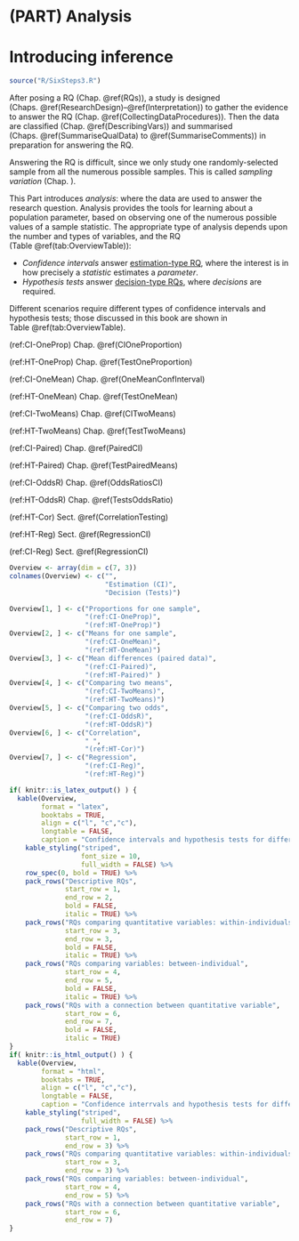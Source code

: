 # (PART) Analysis {-}


# Introducing inference {#Introducing-Inference}


```r
source("R/SixSteps3.R")
```



<!-- \begin{cols} -->
<!-- \begin{col}{0.60\textwidth} -->

<!-- \begin{objectivesBox}{iconmonstr-target-4-240.png} -->
<!-- So far, you have learnt to ask a RQ, design a study, describe and summarise the data, understand how sample statistics vary from sample to sample. -->
<!-- \textbf{In this chapter}, you will be introduced to the two big ideas in inference: \emph{confidence intervals} and \emph{hypothesis testing}. -->
<!-- You will learn to: -->
<!-- \begin{itemize}\tightlist -->
<!--   \item -->
<!--   explain the purpose of a confidence interval. -->
<!--   \item -->
<!--   explain the purpose of hypothesis testing. -->
<!-- \end{itemize} -->
<!-- \end{objectivesBox} -->

<!-- \end{col} -->

<!-- \begin{col}{0.05\textwidth} -->
<!-- ~ -->
<!-- \end{col} -->

<!-- \begin{col}{0.35\textwidth} -->
<!-- ```{r fig.width=3, out.width="95%"} -->
<!-- SixSteps3(5,  -->
<!--          "Analysis: CIs and Tests") -->
<!-- ``` -->
<!-- \end{col} -->
<!-- \end{cols} -->





<!-- Introductions; easier to separate by format -->
<!-- ```{r, child = if (knitr::is_html_output()){'./introductions/23-Inference-Intro-HTML.Rmd'} else {'./introductions/23-Inference-Intro-LaTeX.Rmd'}} -->
<!-- ``` -->


\begin{cols}
\begin{col}{0.70\textwidth}

\begin{objectivesBox}{iconmonstr-target-4-240.png}
So far, you have learnt to ask a RQ, design a study, classify and summarise the data, understand sampling variation.
\textbf{In this chapter}, you will be introduced to the two big ideas in inference: \emph{confidence intervals} and \emph{hypothesis testing}.


You will learn to:
\begin{itemize}\tightlist
  \item
  explain the purpose of a confidence interval.
  \item
  explain the purpose of hypothesis testing.
\end{itemize}


\end{objectivesBox}
\hfill
\null
\end{col}

\begin{col}{0.05\textwidth}
~
\end{col}

\begin{col}{0.25\textwidth}


```r
source("R/SixSteps3.R")
SixSteps3(5, 
         "Analysis: CIs and Tests")
```
\end{col}
\end{cols}






After posing a RQ (Chap.\ \@ref(RQs)), a study is designed (Chaps.\ \@ref(ResearchDesign)--\@ref(Interpretation)) to gather the evidence to answer the RQ (Chap.\ \@ref(CollectingDataProcedures)).
Then the data are classified (Chap.\ \@ref(DescribingVars)) and summarised (Chaps.\ \@ref(SummariseQualData) to\ \@ref(SummariseComments)) in preparation for answering the RQ.

Answering the RQ is difficult, since we only study one randomly-selected sample from all the numerous possible samples.
This is called *sampling variation* (Chap.\ \ref{SamplingVariation}).

This Part introduces *analysis*: where the data are used to answer the research question.
Analysis provides the tools for learning about a population parameter, based on observing one of the numerous possible values of a sample statistic.
The appropriate type of analysis depends upon the number and types of variables, and the RQ (Table\ \@ref(tab:OverviewTable)):

* *Confidence intervals* answer [estimation-type RQ](#TypesOfRQs), where the interest is in how precisely a *statistic* estimates a *parameter*.
* *Hypothesis tests* answer [decision-type RQs](#TypesOfRQs), where *decisions* are required.

Different scenarios require different types of confidence intervals and hypothesis tests; those discussed in this book are shown in Table\ \@ref(tab:OverviewTable).

(ref:CI-OneProp) Chap.\ \@ref(CIOneProportion)

(ref:HT-OneProp) Chap.\ \@ref(TestOneProportion)

(ref:CI-OneMean) Chap.\ \@ref(OneMeanConfInterval)

(ref:HT-OneMean) Chap.\ \@ref(TestOneMean)

(ref:CI-TwoMeans) Chap.\ \@ref(CITwoMeans)

(ref:HT-TwoMeans) Chap.\ \@ref(TestTwoMeans)

(ref:CI-Paired) Chap.\ \@ref(PairedCI)

(ref:HT-Paired) Chap.\ \@ref(TestPairedMeans)

(ref:CI-OddsR) Chap.\ \@ref(OddsRatiosCI)

(ref:HT-OddsR) Chap.\ \@ref(TestsOddsRatio)

(ref:HT-Cor) Sect.\ \@ref(CorrelationTesting)

(ref:HT-Reg) Sect.\ \@ref(RegressionCI)

(ref:CI-Reg) Sect.\ \@ref(RegressionCI)

```r
Overview <- array(dim = c(7, 3))
colnames(Overview) <- c("",
                        "Estimation (CI)",
                        "Decision (Tests)")

Overview[1, ] <- c("Proportions for one sample",
                   "(ref:CI-OneProp)",
                   "(ref:HT-OneProp)")
Overview[2, ] <- c("Means for one sample",
                   "(ref:CI-OneMean)",
                   "(ref:HT-OneMean)")
Overview[3, ] <- c("Mean differences (paired data)",
                   "(ref:CI-Paired)",
                   "(ref:HT-Paired)" )
Overview[4, ] <- c("Comparing two means",
                   "(ref:CI-TwoMeans)",
                   "(ref:HT-TwoMeans)")
Overview[5, ] <- c("Comparing two odds", 
                   "(ref:CI-OddsR)",
                   "(ref:HT-OddsR)")
Overview[6, ] <- c("Correlation", 
                   " ",
                   "(ref:HT-Cor)")
Overview[7, ] <- c("Regression", 
                   "(ref:CI-Reg)",
                   "(ref:HT-Reg)")

if( knitr::is_latex_output() ) {
  kable(Overview,
        format = "latex",
        booktabs = TRUE,
        align = c("l", "c","c"),
        longtable = FALSE,
        caption = "Confidence intervals and hypothesis tests for different situations") %>%
    kable_styling("striped", 
                  font_size = 10,
                  full_width = FALSE) %>%
    row_spec(0, bold = TRUE) %>%
    pack_rows("Descriptive RQs", 
              start_row = 1, 
              end_row = 2,
              bold = FALSE, 
              italic = TRUE) %>%
    pack_rows("RQs comparing quantitative variables: within-individuals", 
              start_row = 3, 
              end_row = 3,
              bold = FALSE, 
              italic = TRUE) %>%
    pack_rows("RQs comparing variables: between-individual", 
              start_row = 4, 
              end_row = 5,
              bold = FALSE, 
              italic = TRUE) %>%
    pack_rows("RQs with a connection between quantitative variable", 
              start_row = 6, 
              end_row = 7,
              bold = FALSE, 
              italic = TRUE)
}
if( knitr::is_html_output() ) {
  kable(Overview,
        format = "html",
        booktabs = TRUE,
        align = c("l", "c","c"),
        longtable = FALSE,
        caption = "Confidence interrvals and hypothesis tests for different situations") %>%
    kable_styling("striped", 
                  full_width = FALSE) %>%
    pack_rows("Descriptive RQs", 
              start_row = 1, 
              end_row = 3) %>%
    pack_rows("RQs comparing quantitative variables: within-individuals", 
              start_row = 3, 
              end_row = 3) %>%
    pack_rows("RQs comparing variables: between-individual", 
              start_row = 4, 
              end_row = 5) %>%
    pack_rows("RQs with a connection between quantitative variable", 
              start_row = 6, 
              end_row = 7)
}
```




